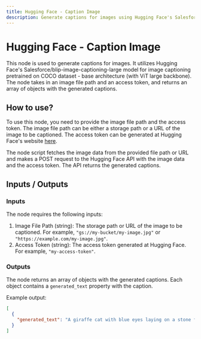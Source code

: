 ```yaml
---
title: Hugging Face - Caption Image
description: Generate captions for images using Hugging Face's Salesforce/blip-image-captioning-large model for image captioning pretrained on COCO dataset - base architecture (with ViT large backbone).
---
```


# Hugging Face - Caption Image
This node is used to generate captions for images. It utilizes Hugging Face's Salesforce/blip-image-captioning-large model for image captioning pretrained on COCO dataset - base architecture (with ViT large backbone). The node takes in an image file path and an access token, and returns an array of objects with the generated captions.

## How to use?
To use this node, you need to provide the image file path and the access token. The image file path can be either a storage path or a URL of the image to be captioned. The access token can be generated at Hugging Face's website [here](https://huggingface.co/settings/tokens).

The node script fetches the image data from the provided file path or URL and makes a POST request to the Hugging Face API with the image data and the access token. The API returns the generated captions.

## Inputs / Outputs
### Inputs
The node requires the following inputs:

1. Image File Path (string): The storage path or URL of the image to be captioned. For example, `"gs://my-bucket/my-image.jpg"` or `"https://example.com/my-image.jpg"`.
2. Access Token (string): The access token generated at Hugging Face. For example, `"my-access-token"`.

### Outputs
The node returns an array of objects with the generated captions. Each object contains a `generated_text` property with the caption.

Example output:
```json
[
  {
    "generated_text": "A giraffe cat with blue eyes laying on a stone floor"
  }
]
```